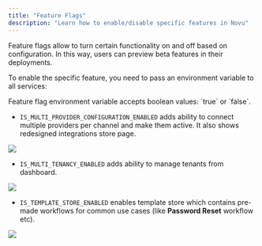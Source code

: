 ```yaml
---
title: "Feature Flags"
description: "Learn how to enable/disable specific features in Novu"
---
```


Feature flags allow to turn certain functionality on and off based on configuration. In this way, users can preview beta features in their deployments.

To enable the specific feature, you need to pass an environment variable to all services:

<Note>
    Feature flag environment variable accepts boolean values: `true` or `false`.
</Note>

- `IS_MULTI_PROVIDER_CONFIGURATION_ENABLED` adds ability to connect multiple providers per channel and make them active. It also shows redesigned integrations store page.
<Frame caption="Redesigned Integrations store page."><img src="/images/multi-provider-feature.png" /> </Frame>

- `IS_MULTI_TENANCY_ENABLED` adds ability to manage tenants from dashboard.
<Frame caption="Once multi-tenancy is enabled, the Tenants page will appear."><img src="/images/tenants-feature.png" /> </Frame>

- `IS_TEMPLATE_STORE_ENABLED` enables template store which contains pre-made workflows for common use cases (like **Password Reset** workflow etc).
<Frame caption="With template store enabled, you can choose from pre-made workflows."><img src="/images/template-store-feature.png" /> </Frame>
